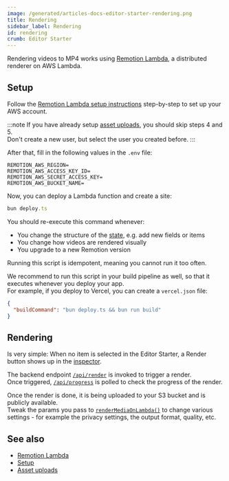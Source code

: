 ```yaml
---
image: /generated/articles-docs-editor-starter-rendering.png
title: Rendering
sidebar_label: Rendering
id: rendering
crumb: Editor Starter
---
```


Rendering videos to MP4 works using [Remotion Lambda](/docs/lambda), a distributed renderer on AWS Lambda.

## Setup

Follow the [Remotion Lambda setup instructions](/docs/lambda/setup) step-by-step to set up your AWS account.

:::note
If you have already setup [asset uploads](/docs/editor-starter/asset-uploads), you should skip steps 4 and 5.  
Don't create a new user, but select the user you created before.
:::

After that, fill in the following values in the `.env` file:

```
REMOTION_AWS_REGION=
REMOTION_AWS_ACCESS_KEY_ID=
REMOTION_AWS_SECRET_ACCESS_KEY=
REMOTION_AWS_BUCKET_NAME=
```

Now, you can deploy a Lambda function and create a site:

```ts
bun deploy.ts
```

You should re-execute this command whenever:

- You change the structure of the [state](/docs/editor-starter/state-management), e.g. add new fields or items
- You change how videos are rendered visually
- You upgrade to a new Remotion version

Running this script is idempotent, meaning you cannot run it too often.

We recommend to run this script in your build pipeline as well, so that it executes whenever you deploy your app.  
For example, if you deploy to Vercel, you can create a `vercel.json` file:

```json title="vercel.json"
{
  "buildCommand": "bun deploy.ts && bun run build"
}
```

## Rendering

Is very simple: When no item is selected in the Editor Starter, a Render button shows up in the [inspector](/docs/editor-starter/tracks-items-assets#inspectors).

The backend endpoint [`/api/render`](/docs/editor-starter/backend-routes#post-apirender) is invoked to trigger a render.  
Once triggered, [`/api/progress`](/docs/editor-starter/backend-routes#get-apiprogress) is polled to check the progress of the render.

Once the render is done, it is being uploaded to your S3 bucket and is publicly available.  
Tweak the params you pass to [`renderMediaOnLambda()`](/docs/lambda/rendermediaonlambda) to change various settings - for example the privacy settings, the output format, quality, etc.

## See also

- [Remotion Lambda](/docs/lambda)
- [Setup](/docs/editor-starter/setup)
- [Asset uploads](/docs/editor-starter/asset-uploads)
